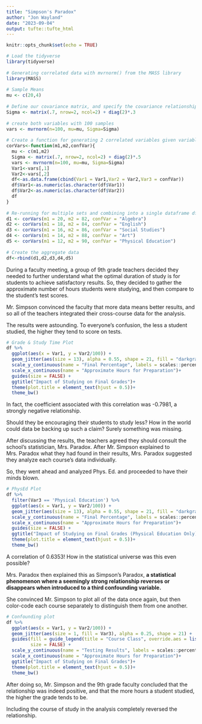 ```yaml
---
title: "Simpson's Paradox"
author: "Jon Wayland"
date: "2023-09-04"
output: tufte::tufte_html
---
```


```r
knitr::opts_chunk$set(echo = TRUE)

# Load the tidyverse 
library(tidyverse) 
 
# Generating correlated data with mvrnorm() from the MASS library 
library(MASS) 
 
# Sample Means 
mu <- c(20,4) 
 
# Define our covariance matrix, and specify the covariance relationship (i.e. 0.7 in this case) 
Sigma <- matrix(.7, nrow=2, ncol=2) + diag(2)*.3 
 
# create both variables with 100 samples 
vars <- mvrnorm(n=100, mu=mu, Sigma=Sigma) 
 
# Create a function for generating 2 correlated variables given variable means 
corVars<-function(m1,m2,confVar){ 
  mu <- c(m1,m2) 
  Sigma <- matrix(.7, nrow=2, ncol=2) + diag(2)*.5 
  vars <- mvrnorm(n=100, mu=mu, Sigma=Sigma) 
  Var1<-vars[,1] 
  Var2<-vars[,2] 
  df<-as.data.frame(cbind(Var1 = Var1,Var2 = Var2,Var3 = confVar)) 
  df$Var1<-as.numeric(as.character(df$Var1)) 
  df$Var2<-as.numeric(as.character(df$Var2)) 
  df 
} 
 
# Re-running for multiple sets and combining into a single dataframe df 
d1 <- corVars(m1 = 20, m2 = 82, confVar = "Algebra") 
d2 <- corVars(m1 = 18, m2 = 84, confVar = "English") 
d3 <- corVars(m1 = 16, m2 = 86, confVar = "Social Studies") 
d4 <- corVars(m1 = 14, m2 = 88, confVar = "Art") 
d5 <- corVars(m1 = 12, m2 = 90, confVar = "Physical Education") 
 
# Create the aggregate data 
df<-rbind(d1,d2,d3,d4,d5) 
```

During a faculty meeting, a group of 9th grade teachers decided they needed to further understand what the optimal duration of study is for students to achieve satisfactory results. So, they decided to gather the approximate number of hours students were studying, and then compare to the student’s test scores.

Mr. Simpson convinced the faculty that more data means better results, and so all of the teachers integrated their cross-course data for the analysis.

The results were astounding. To everyone’s confusion, the less a student studied, the higher they tend to score on tests.

```r
# Grade & Study Time Plot 
df %>% 
  ggplot(aes(x = Var1, y = Var2/100)) + 
  geom_jitter(aes(size = 13), alpha = 0.55, shape = 21, fill = "darkgray", color = "black") + 
  scale_y_continuous(name = "Final Percentage", labels = scales::percent)+ 
  scale_x_continuous(name = "Approximate Hours for Preparation")+ 
  guides(size = FALSE) + 
  ggtitle("Impact of Studying on Final Grades")+ 
  theme(plot.title = element_text(hjust = 0.5))+ 
  theme_bw() 
```


In fact, the coefficient associated with this correlation was -0.7981, a strongly negative relationship.

Should they be encouraging their students to study less? How in the world could data be backing up such a claim? Surely something was missing.

After discussing the results, the teachers agreed they should consult the school’s statistician, Mrs. Paradox. After Mr. Simpson explained to Mrs. Paradox what they had found in their results, Mrs. Paradox suggested they analyze each course’s data individually.

So, they went ahead and analyzed Phys. Ed. and proceeded to have their minds blown.

```r
# PhysEd Plot 
df %>%  
  filter(Var3 == 'Physical Education') %>% 
  ggplot(aes(x = Var1, y = Var2/100)) + 
  geom_jitter(aes(size = 13), alpha = 0.55, shape = 21, fill = "darkgray", color = "black") + 
  scale_y_continuous(name = "Final Percentage", labels = scales::percent)+ 
  scale_x_continuous(name = "Approximate Hours for Preparation")+ 
  guides(size = FALSE) + 
  ggtitle("Impact of Studying on Final Grades (Physical Education Only)")+ 
  theme(plot.title = element_text(hjust = 0.5))+ 
  theme_bw() 
```

A correlation of 0.6353! How in the statistical universe was this even possible?

Mrs. Paradox then explained this as Simpson’s Paradox, **a statistical phenomenon where a seemingly strong relationship reverses or disappears when introduced to a third confounding variable.**

She convinced Mr. Simpson to plot all of the data once again, but then color-code each course separately to distinguish them from one another.

```r
# Confounding plot 
df %>% 
  ggplot(aes(x = Var1, y = Var2/100)) + 
  geom_jitter(aes(size = 1, fill = Var3), alpha = 0.25, shape = 21) + 
  guides(fill = guide_legend(title = "Course Class", override.aes = list(size = 5)), 
         size = FALSE) + 
  scale_y_continuous(name = "Testing Results", labels = scales::percent)+ 
  scale_x_continuous(name = "Approximate Hours for Preparation")+ 
  ggtitle("Impact of Studying on Final Grades")+ 
  theme(plot.title = element_text(hjust = 0.5))+ 
  theme_bw() 
```

After doing so, Mr. Simpson and the 9th grade faculty concluded that the relationship was indeed positive, and that the more hours a student studied, the higher the grade tends to be.

Including the course of study in the analysis completely reversed the relationship.